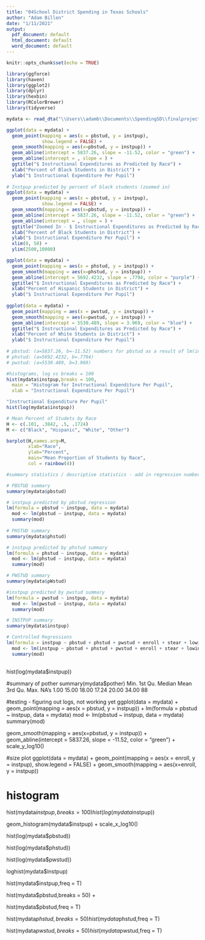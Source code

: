 ```yaml
---
title: "04School District Spending in Texas Schools"
author: "Adam Billen"
date: "1/11/2021"
output:
  pdf_document: default
  html_document: default
  word_document: default
---
```


```r
knitr::opts_chunk$set(echo = TRUE)
```

```r
library(ggforce)
library(haven)
library(ggplot2)
library(dplyr)
library(hexbin)
library(RColorBrewer)
library(tidyverse)
```


```r

mydata <- read_dta("\\Users\\adamb\\Documents\\SpendingSD\\finalproject\\code\\school_district (1).dta")

ggplot(data = mydata) +
  geom_point(mapping = aes(x = pbstud, y = instpup),
             show.legend = FALSE) +
  geom_smooth(mapping = aes(x=pbstud, y = instpup)) +
  geom_abline(intercept = 5837.26, slope = -11.52, color = "green") +
  geom_abline(intercept = , slope = ) +
  ggtitle("$ Instructional Expenditures as Predicted by Race") +
  xlab("Percent of Black Students in District") +
  ylab("$ Instructional Expenditure Per Pupil")
  
# Instpup predicted by percent of black students (zoomed in)
ggplot(data = mydata) +
  geom_point(mapping = aes(x = pbstud, y = instpup),
             show.legend = FALSE) +
  geom_smooth(mapping = aes(x=pbstud, y = instpup)) +
  geom_abline(intercept = 5837.26, slope = -11.52, color = "green") +
  geom_abline(intercept = , slope = ) +
  ggtitle("Zoomed In - $ Instructional Expenditures as Predicted by Race") +
  xlab("Percent of Black Students in District") +
  ylab("$ Instructional Expenditure Per Pupil") +
  xlim(0, 50) +
  ylim(2500,10000)

ggplot(data = mydata) +
  geom_point(mapping = aes(x = phstud, y = instpup)) +
  geom_smooth(mapping = aes(x=phstud, y = instpup)) +
  geom_abline(intercept = 5692.4232, slope = .7794, color = "purple") +
  ggtitle("$ Instructional Expenditures as Predicted by Race") +
  xlab("Percent of Hispanic Students in District") +
  ylab("$ Instructional Expenditure Per Pupil")
  
ggplot(data = mydata) +
  geom_point(mapping = aes(x = pwstud, y = instpup)) +
  geom_smooth(mapping = aes(x=pwstud, y = instpup)) +
  geom_abline(intercept = 5530.489, slope = 3.969, color = "blue") +
  ggtitle("$ Instructional Expenditures as Predicted by Race") +
  xlab("Percent of White Students in District") +
  ylab("$ Instructional Expenditure Per Pupil")
  
# pbstud: (a=5837.26, b=-11.52) numbers for pbstud as a result of lm(instpup ~ variable, data = mydata) function
# phstud: (a=5692.4232, b=.7794)
# pwstud: (a=5530.489, b=3.969)

#histograms, log vs breaks = 100
hist(mydata$instpup,breaks = 100,
  main = "Histogram for Instructional Expenditure Per Pupil",
  xlab = "Instructional Expenditure Per Pupil")

"Instructional Expenditure Per Pupil"
hist(log(mydata$instpup))

# Mean Percent of Studets by Race
H <- c(.101, .3842, .5, .1724)
M <- c("Black", "Hispanic", "White", "Other")

barplot(H,names.arg=M, 
        xlab="Race",
        ylab="Percent",
        main="Mean Proportion of Students by Race",
        col = rainbow(4))

#summary statistics / descriptive statistics - add in regression numbers here

# PBSTUD summary
summary(mydata$pbstud)

# instpup predicted by pbstud regression
lm(formula = pbstud ~ instpup, data = mydata)
  mod <- lm(pbstud ~ instpup, data = mydata)
  summary(mod)
  
# PHSTUD summary
summary(mydata$phstud)

# instpup predicted by phstud summary
lm(formula = phstud ~ instpup, data = mydata)
  mod <- lm(phstud ~ instpup, data = mydata)
  summary(mod)

# PWSTUD summary      
summary(mydata$pWstud)

#instpup predicted by pwstud summary
lm(formula = pwstud ~ instpup, data = mydata)
  mod <- lm(pwstud ~ instpup, data = mydata)
  summary(mod)

# INSTPUP summary  
summary(mydata$instpup)

# Controlled Regressions
lm(formula = instpup ~ pbstud + phstud + pwstud + enroll + stear + lowinc, data = mydata)
  mod <- lm(instpup ~ pbstud + phstud + pwstud + enroll + stear + lowinc, data = mydata)
  summary(mod)
  

```
hist(log(mydata$instpup))

#summary of pother
summary(mydata$pother)
   Min. 1st Qu.  Median    Mean 3rd Qu.    Max.    NA's 
   1.00   15.00   18.00   17.24   20.00   34.00      88 

#testing - figuring out logs, not working yet
ggplot(data = mydata) +
  geom_point(mapping = aes(x = pbstud, y = instpup)) +
  lm(formula = pbstud ~ instpup, data = mydata)
  mod <- lm(pbstud ~ instpup, data = mydata)
  summary(mod)
  
  geom_smooth(mapping = aes(x=pbstud, y = instpup)) +
  geom_abline(intercept = 5837.26, slope = -11.52, color = "green") +
  scale_y_log10()

#size plot
ggplot(data = mydata) +
  geom_point(mapping = aes(x = enroll, y = instpup),
             show.legend = FALSE) +
  geom_smooth(mapping = aes(x=enroll, y = instpup))
  
  
  
# histogram
hist(mydata$instpup,breaks = 100)
hist(log(mydata$instpup))

geom_histogram(mydata$instpup) +
  scale_x_log10()





hist(log(mydata$pbstud))

hist(log(mydata$phstud))

hist(log(mydata$pwstud))

loghist(mydata$instpup)

  hist(mydata$instpup,freq = T)

hist(mydata$pbstud,breaks = 50) +
  
  hist(mydata$pbstud,freq = T)
  
  
hist(mydata$phstud,breaks = 50)
  hist(mydata$phstud,freq = T)
  
hist(mydata$pwstud,breaks = 50)
  hist(mydata$pwstud,freq = T)
